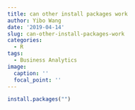 ```yaml
---
title: can other install packages work
author: Yibo Wang
date: '2019-04-14'
slug: can-other-install-packages-work
categories:
  - R
tags:
  - Business Analytics
image:
  caption: ''
  focal_point: ''
---
```


```r
install.packages("")
```

